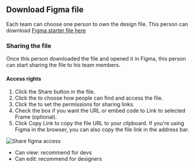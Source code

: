 

## Download Figma file
Each team can choose one person to own the design file. This person can download 
[Figma starter file here](https://drive.google.com/file/d/1k8-a0QUtd1qBdThBTtqAcyKZVBqvqcXX/view?usp=sharing)



### Sharing the file

Once this person downloaded the file and opened it in Figma, this person can start sharing the file to his team members. 

#### Access rights

  1. Click the Share button in the file.
  1. Click the  to choose how people can find and access the file.
  1. Click the  to set the permissions for sharing links.
  1. Check the box if you want the URL or embed code to Link to selected Frame (optional).
  1. Click Copy Link to copy the file URL to your clipboard. If you're using Figma in the browser, you can also copy the file link in the address bar.


![Share figma access](https://help.figma.com/hc/article_attachments/360084499614/Link_sharing_settings_in_the_share_modal_for_a_file_in_a_team.png)


  - Can view: recommend for devs 
  - Can edit: recommend for designers 
